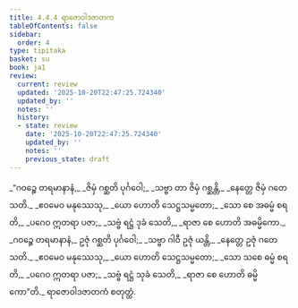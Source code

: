 ```yaml
---
title: 4.4.4 ရာဇောဝါဒဇာတက
tableOfContents: false
sidebar:
  order: 4
type: tipitaka
basket: su
book: ja1
review:
  current: review
  updated: '2025-10-20T22:47:25.724340'
  updated_by: ''
  notes: ''
  history:
  - state: review
    date: '2025-10-20T22:47:25.724340'
    updated_by: ''
    notes: ''
    previous_state: draft
---
```



<DynamicBreadcrumb />


<ReviewStatus review={frontmatter.review} showDetails={true} />

<HypothesisAnnotation frontmatter={frontmatter} />

<Division number="133" book="ja1" e="ch" v="22" p="110">

<Paragraph number="1054" type="verses" book="ja1">
_“ဂဝဉ္စေ တရမာနာနံ,_  
_ဇိမှံ ဂစ္ဆတိ ပုင်္ဂဝေါ;_  
_သဗ္ဗာ တာ ဇိမှံ ဂစ္ဆန္တိ,_  
_နေတ္တေ ဇိမှံ ဂတေ သတိ._  

</Paragraph>

</Division>
<Division number="134" book="ja1" e="ch" v="22" p="110">

<Paragraph number="1055" type="verses" book="ja1">
_ဧဝမေဝ မနုဿေသု,_  
_ယော ဟောတိ သေဋ္ဌသမ္မတော;_  
_သော စေ အဓမ္မံ စရတိ,_  
_ပဂေဝ ဣတရာ ပဇာ;_  
_သဗ္ဗံ ရဋ္ဌံ ဒုခံ သေတိ,_  
_ရာဇာ စေ ဟောတိ အဓမ္မိကော._  

</Paragraph>

</Division>
<Division number="135" book="ja1" e="ch" v="22" p="110">

<Paragraph number="1056" type="verses" book="ja1">
_ဂဝဉ္စေ တရမာနာနံ,_  
ဥဇုံ ဂစ္ဆတိ ပုင်္ဂဝေါ;_  
_သဗ္ဗာ ဂါဝီ ဥဇုံ ယန္တိ,_  
_နေတ္တေ ဥဇုံ ဂတေ သတိ._  

</Paragraph>

</Division>
<Division number="136" book="ja1" e="ch" v="22" p="111">

<Paragraph number="1057" type="verses" book="ja1">
_ဧဝမေဝ မနုဿေသု,_  
_ယော ဟောတိ သေဋ္ဌသမ္မတော;_  
_သော သစေ ဓမ္မံ စရတိ,_  
_ပဂေဝ ဣတရာ ပဇာ;_  
_သဗ္ဗံ ရဋ္ဌံ သုခံ သေတိ,_  
_ရာဇာ စေ ဟောတိ ဓမ္မိကော”တိ._  


</Paragraph>
</Division>

<Paragraph number="1058" type="center" book="ja1">
ရာဇောဝါဒဇာတကံ စတုတ္ထံ.
</Paragraph>